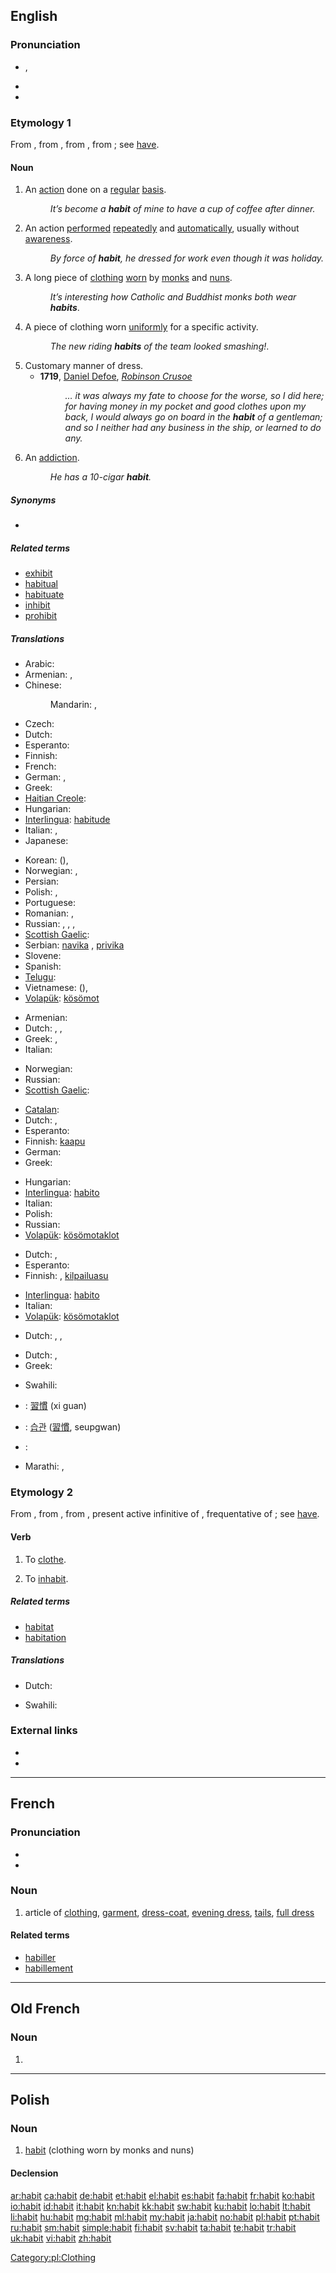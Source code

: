 ==English==
{{wikipedia|dab=habit}}

===Pronunciation===
* {{IPA|/ˈhæbɪt/}}, {{X-SAMPA|/"h{bIt/}}
* {{audio|en-us-habit.ogg|Audio (US)}}
* {{rhymes|æbɪt}}

===Etymology 1===
From {{etyl|enm}}, from {{etyl|fro}} {{term|habit||lang=fro}}, from {{etyl|la}} {{term|habitus||condition, bearing, state, appearance, dress, attire|lang=la}}, from {{term|habeo|habeō|I have, hold, keep|lang=la}}; see [[have]].

====Noun====
{{en-noun}}

# An [[action]] done on a [[regular]] [[basis]].
#: ''It’s become a '''habit''' of mine to have a cup of coffee after dinner.''
# An action [[perform]]ed [[repeatedly]] and [[automatically]], usually without [[awareness]].
#: ''By force of '''habit''', he dressed for work even though it was holiday.''
# A long piece of [[clothing]] [[wear|worn]] by [[monk]]s and [[nun]]s.
#: ''It’s interesting how Catholic and Buddhist monks both wear '''habits'''''.
# A piece of clothing worn [[uniform]]ly for a specific activity.
#: ''The new riding '''habits''' of the team looked smashing!''.
# Customary manner of dress.
#* '''1719''', [[w:Daniel Defoe|Daniel Defoe]], ''[[w:Robinson Crusoe|Robinson Crusoe]]''
#*: ''… it was always my fate to choose for the worse, so I did here; for having money in my pocket and good clothes upon my back, I would always go on board in the '''habit''' of a gentleman; and so I neither had any business in the ship, or learned to do any.''
# An [[addiction]].
#: ''He has a 10-cigar '''habit'''.''

=====Synonyms=====
* {{l|en|wont}}

=====Related terms=====
* [[exhibit]]
* [[habitual]]
* [[habituate]]
* [[inhibit]]
* [[prohibit]]

=====Translations=====
{{trans-top|an action done on a regular basis}}
* Arabic: {{t|ar|عادة|f|tr=3aada|sc=Arab}}
* Armenian: {{t-|hy|սովորություն|tr=sovorut’yun}}, {{t-|hy|սովորույթ|tr=sovoruyt’}}
* Chinese:
*: Mandarin: {{t|zh|習慣|sc=Hani}}, {{t|zh|习惯|tr=xíguàn|sc=Hani}}
* Czech: {{t+|cs|návyk|m}}
* Dutch: {{t+|nl|gewoonte|f}}
* Esperanto: {{t-|eo|kutimo|xs=Esperanto}}
* Finnish: {{t+|fi|tapa}}
* French: {{t+|fr|habitude|f}}
* German: {{t+|de|Gewohnheit|f}}, {{t|de|Habitus|m}}
* Greek: {{t+|el|συνήθεια|f|tr=synítheia}}
* [[Haitian Creole]]: {{tø|ht|abitid}}
* Hungarian: {{t|hu|szokás}}
* [[Interlingua]]: [[habitude]]
* Italian: {{t+|it|abitudine|f}}, {{t|it|consuetudine|f}}
* Japanese: {{t|ja|習慣|tr=しゅうかん, shūkan|sc=Jpan}}
{{trans-mid}}
* Korean: {{t|ko|습관|tr=seup-gwan|sc=Kore}} ({{t|ko|習慣|sc=Kore}}), {{t+|ko|버릇|tr=beoreut|sc=Hang}}
* Norwegian: {{t+|no|vane|m}}, {{t|no|sedvane}}
* Persian: {{t|fa|عادت|tr='âdat|sc=fa-Arab}}
* Polish: {{t+|pl|nawyk|m}}, {{t+|pl|zwyczaj|m}}
* Portuguese: {{t+|pt|hábito|m}}
* Romanian: {{t-|ro|obicei|m}}, {{t+|ro|habitudine|f}}
* Russian: {{t|ru|привычка|f|tr=privýčka|sc=Cyrl}}, {{t+|ru|обычай|m|tr=obýčaj}}, {{t|ru|обыкновение|n|tr=obyknovénije}}, {{t+|ru|традиция|f|tr=tradícija}}
* [[Scottish Gaelic]]: {{t-|gd|cleachdadh|m|xs=Scottish Gaelic}}
* Serbian: [[navika]] {{f}}, [[privika]] {{f}}
* Slovene: {{t+|sl|navada|f}}
* Spanish: {{t+|es|costumbre|f}}
* [[Telugu]]: {{t|te|అలవాటు|tr=alavaaTu}}
* Vietnamese: {{t|vi|tập quán}} ({{t|vi|習慣}}), {{t|vi|thói quen}}
* [[Volapük]]: [[kösömot]]
{{trans-bottom}}

{{trans-top|action performed repeatedly and automatically, usually without awareness}}
* Armenian: {{t-|hy|սովորություն|tr=sovorut’yun}}
* Dutch: {{t+|nl|gewoonte|f}}, {{t+|nl|tic|m}}, {{t-|nl|automatisme|n}}
* Greek: {{t+|el|συνήθεια|f|tr=synítheia}}, {{t+|el|έξη|f|tr=éksi}}
* Italian: {{t|it|abitudine|f}}
{{trans-mid}}
* Norwegian: {{t+|no|vane|m}}
* Russian: {{t+|ru|привычка|f|tr=provýčka}}
* [[Scottish Gaelic]]: {{t-|gd|cleachdadh|m|xs=Scottish Gaelic}}
{{trans-bottom}}

{{trans-top|long piece of clothing worn by monks and nuns}}
* [[Catalan]]: {{t|ca|hàbit|m}}
* Dutch: {{t|nl|habijt|n}}, {{qualifier|monks}} {{t|nl|pij|m}}
* Esperanto: {{t-|eo|vesto|xs=Esperanto}}
* Finnish: [[kaapu]] {{qualifier|any of similar pieces of clothing}}
* German: {{t+|de|Kutte}}
* Greek: {{t|el|ράσο|n|tr=ráso}}
{{trans-mid}}
* Hungarian: {{t+|hu|csuha}}
* [[Interlingua]]: [[habito]]
* Italian: {{t|it|tonaca|f}}
* Polish: {{t+|pl|habit|m}}
* Russian: {{t|ru|ряса|f|tr=rjása}}
* [[Volapük]]: [[kösömotaklot]]
{{trans-bottom}}

{{trans-top|piece of clothing worn uniformly for a specific activity}}
* Dutch: {{t+|nl|uniform|n}}, {{qualifier|sport}} {{t|nl|truitjes|p}}
* Esperanto: {{t-|eo|vesto|xs=Esperanto}}
* Finnish: {{t+|fi|asu}}, [[kilpailuasu]]
{{trans-mid}}
* [[Interlingua]]: [[habito]]
* Italian: {{t|it|uniforme|f}}
* [[Volapük]]: [[kösömotaklot]]
{{trans-bottom}}

{{trans-top|customary manner of dress}}
* Dutch: {{t-|nl|kledij|f}}, {{t|nl|kleding|f}}, {{t|nl|uitdossing|f}}
{{trans-mid}}
{{trans-bottom}}

{{trans-top|addiction}}
* Dutch: {{t|nl|verslaving|f}}, {{t+|nl|tic|m}}
* Greek: {{t+|el|έξη|f|tr=éksi}}
{{trans-mid}}
* Swahili: {{t+|sw|zoevu|xs=Swahili}}
{{trans-bottom}}

{{checktrans-top}}
* {{ttbc|zh}}: [[習慣]] (xi guan)
* {{ttbc|ko}}: [[습관]] ([[習慣]], seupgwan)
{{trans-mid}}
* {{ttbc|es}}: {{t-|es|habito|m}}
{{trans-bottom}}

{{trans-top|The general appearance of a plant}}
* Marathi: {{t|mr|स्वरूप|sc=Deva|xs=Marathi}}, {{t|mr|रीती|sc=Deva|xs=Marathi}}
{{trans-mid}}
{{trans-bottom}}

===Etymology 2===
From {{etyl|enm}} {{term|habiten|lang=enm}}, from {{etyl|fro}} {{term|habiter|lang=fro}}, from {{etyl|la}} {{term|habitare|habitāre|lang=la}}, present active infinitive of {{term|habito|habitō||I dwell, abide, keep|lang=la}}, frequentative of {{term|habeo|habeō|I have, hold, keep|lang=la}}; see [[have]].

====Verb====
{{en-verb}}

# To [[clothe]].
# {{archaic}} To [[inhabit]].

=====Related terms=====
* [[habitat]]
* [[habitation]]

=====Translations=====
{{trans-top|clothe}}
* Dutch: {{t+|nl|zich}} {{t+|nl|kleden}}
{{trans-mid}}
* Swahili: {{t+|sw|zoevu|xs=Swahili}}
{{trans-bottom}}

===External links===
* {{R:Webster 1913}}
* {{R:Century 1911}}

----

==French==

===Pronunciation===
* {{IPA|/a.bi/|lang=fr}}
* {{audio|Fr-habit.ogg|Audio}}

===Noun===
{{fr-noun|m}}

# article of [[clothing]], [[garment]], [[dress-coat]], [[evening dress]], [[tails]], [[full dress]]

====Related terms====
* [[habiller]]
* [[habillement]]

----

==Old French==

===Noun===
{{fro-noun|m|habiz|habiz}}

# {{alternative form of|abit|lang=fro}}

----

==Polish==

===Noun===
{{pl-noun|m}}

# [[habit#English|habit]] (clothing worn by monks and nuns)

====Declension====
{{pl-decl-noun
|habit|habity
|habitu|habitów
|habitowi|habitom
|habit|habity
|habitem|habitami
|habicie|habitach
|habicie|habity
}}

[[Category:pl:Clothing]]

[[ar:habit]]
[[ca:habit]]
[[de:habit]]
[[et:habit]]
[[el:habit]]
[[es:habit]]
[[fa:habit]]
[[fr:habit]]
[[ko:habit]]
[[io:habit]]
[[id:habit]]
[[it:habit]]
[[kn:habit]]
[[kk:habit]]
[[sw:habit]]
[[ku:habit]]
[[lo:habit]]
[[lt:habit]]
[[li:habit]]
[[hu:habit]]
[[mg:habit]]
[[ml:habit]]
[[my:habit]]
[[ja:habit]]
[[no:habit]]
[[pl:habit]]
[[pt:habit]]
[[ru:habit]]
[[sm:habit]]
[[simple:habit]]
[[fi:habit]]
[[sv:habit]]
[[ta:habit]]
[[te:habit]]
[[tr:habit]]
[[uk:habit]]
[[vi:habit]]
[[zh:habit]]